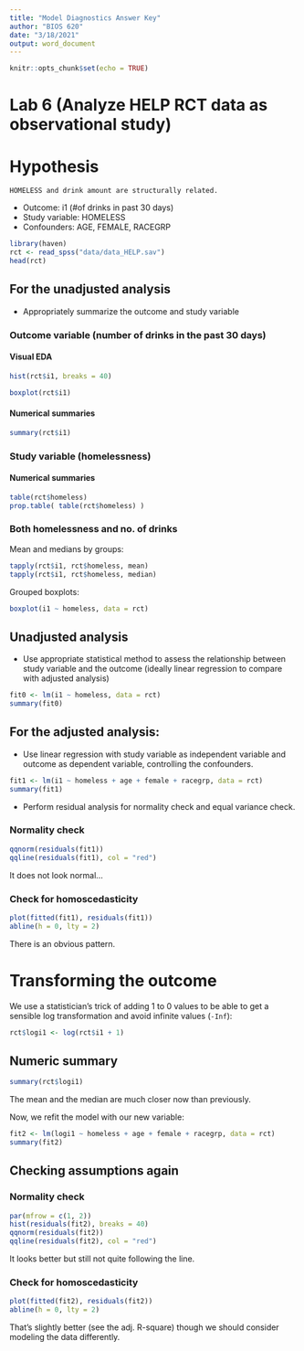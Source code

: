 ```yaml
---
title: "Model Diagnostics Answer Key"
author: "BIOS 620"
date: "3/18/2021"
output: word_document
---
```


```r
knitr::opts_chunk$set(echo = TRUE)
```

# Lab 6 (Analyze HELP RCT data as observational study)

# Hypothesis

```
HOMELESS and drink amount are structurally related.
```

* Outcome: i1 (\#of drinks in past 30 days)
* Study variable: HOMELESS
* Confounders: AGE, FEMALE, RACEGRP

```r
library(haven)
rct <- read_spss("data/data_HELP.sav")
head(rct)
```

## For the unadjusted analysis

* Appropriately summarize the outcome and study variable

### Outcome variable (number of drinks in the past 30 days)

#### Visual EDA

```r
hist(rct$i1, breaks = 40)
```

```r
boxplot(rct$i1)
```

#### Numerical summaries

```r
summary(rct$i1)
```

### Study variable (homelessness)

#### Numerical summaries

```r
table(rct$homeless)
prop.table( table(rct$homeless) )
```

### Both homelessness and no. of drinks

Mean and medians by groups:

```r
tapply(rct$i1, rct$homeless, mean)
tapply(rct$i1, rct$homeless, median)
```

Grouped boxplots:

```r
boxplot(i1 ~ homeless, data = rct)
```

## Unadjusted analysis

* Use appropriate statistical method to assess the relationship between study
variable and the outcome (ideally linear regression to compare with adjusted
analysis)

```r
fit0 <- lm(i1 ~ homeless, data = rct)
summary(fit0)
```

## For the adjusted analysis:

* Use linear regression with study variable as independent variable and outcome
as dependent variable, controlling the confounders.

```r
fit1 <- lm(i1 ~ homeless + age + female + racegrp, data = rct)
summary(fit1)
```

* Perform residual analysis for normality check and equal variance check.

### Normality check

```r
qqnorm(residuals(fit1))
qqline(residuals(fit1), col = "red")
```

It does not look normal...

### Check for homoscedasticity

```r
plot(fitted(fit1), residuals(fit1))
abline(h = 0, lty = 2)
```

There is an obvious pattern.

# Transforming the outcome

We use a statistician's trick of adding 1 to 0 values to be able to get
a sensible log transformation and avoid infinite values (`-Inf`):

```r
rct$logi1 <- log(rct$i1 + 1)
```

## Numeric summary

```r
summary(rct$logi1)
```

The mean and the median are much closer now than previously.

Now, we refit the model with our new variable:

```r
fit2 <- lm(logi1 ~ homeless + age + female + racegrp, data = rct)
summary(fit2)
```

## Checking assumptions again

### Normality check

```r
par(mfrow = c(1, 2))
hist(residuals(fit2), breaks = 40)
qqnorm(residuals(fit2))
qqline(residuals(fit2), col = "red")
```

It looks better but still not quite following the line.

### Check for homoscedasticity

```r
plot(fitted(fit2), residuals(fit2))
abline(h = 0, lty = 2)
```

That's slightly better (see the adj. R-square) though we should consider
modeling the data differently.
